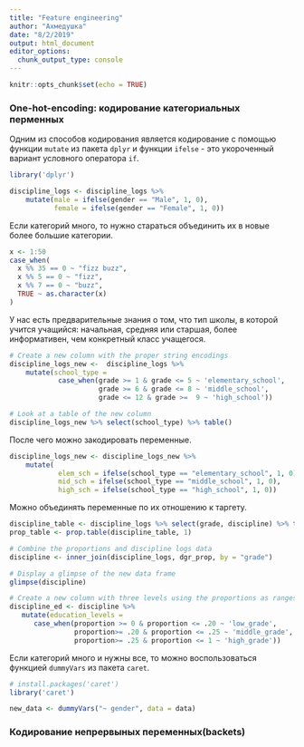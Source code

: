 ```yaml
---
title: "Feature engineering"
author: "Ахмедушка"
date: "8/2/2019"
output: html_document
editor_options: 
  chunk_output_type: console
---
```


```r
knitr::opts_chunk$set(echo = TRUE)
```

### One-hot-encoding: кодирование категориальных перменных

Одним из способов кодирования является кодирование с помощью функции `mutate` из пакета `dplyr` и функции `ifelse` - это укороченный вариант условного оператора `if`.

```r
library('dplyr')

discipline_logs <- discipline_logs %>%	
	mutate(male = ifelse(gender == "Male", 1, 0),
  		   female = ifelse(gender == "Female", 1, 0))
```

Если категорий много, то нужно стараться объединить их в новые более большие категории.

```r
x <- 1:50
case_when(
  x %% 35 == 0 ~ "fizz buzz",
  x %% 5 == 0 ~ "fizz",
  x %% 7 == 0 ~ "buzz",
  TRUE ~ as.character(x)
)
```

У нас есть предварительные знания о том, что тип школы, в которой учится учащийся: начальная, средняя или старшая, более информативен, чем конкретный класс учащегося.

```r
# Create a new column with the proper string encodings
discipline_logs_new <-  discipline_logs %>%
	mutate(school_type = 
           	case_when(grade >= 1 & grade <= 5 ~ 'elementary_school',
                      grade >= 6 & grade <= 8 ~ 'middle_school',
                      grade <= 12 & grade >=  9 ~ 'high_school'))

# Look at a table of the new column 
discipline_logs_new %>% select(school_type) %>% table()
```

После чего можно закодировать переменные.

```r
discipline_logs_new <- discipline_logs_new %>%	
	mutate( 
  			elem_sch = ifelse(school_type == "elementary_school", 1, 0),
  			mid_sch = ifelse(school_type == "middle_school", 1, 0),
  			high_sch = ifelse(school_type == "high_school", 1, 0))
```

Можно объединять переменные по их отношению к таргету.

```r
discipline_table <- discipline_logs %>% select(grade, discipline) %>% table()
prop_table <- prop.table(discipline_table, 1)
```

```r
# Combine the proportions and discipline logs data
discipline <- inner_join(discipline_logs, dgr_prop, by = "grade")

# Display a glimpse of the new data frame
glimpse(discipline)

# Create a new column with three levels using the proportions as ranges
discipline_ed <- discipline %>%
   mutate(education_levels = 
      case_when(proportion >= 0 & proportion <= .20 ~ 'low_grade',
                proportion>= .20 & proportion <= .25 ~ 'middle_grade', 
                proportion>= .25 & proportion <= 1 ~ 'high_grade'))
```

Если категорий много и нужны все, то можно воспользоваться функцией `dummyVars` из пакета `caret`.

```r
# install.packages('caret')
library('caret')

new_data <- dummyVars("~ gender", data = data)
```


### Кодирование непрервыных переменных(backets)